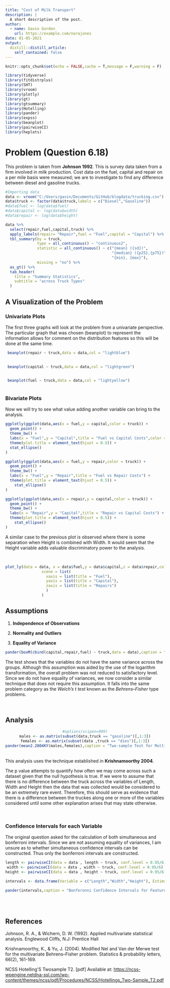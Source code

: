 ```yaml
---
title: "Cost of Milk Transport"
description: |
  A short description of the post.
author:
  - name: Gavin Gordon
    url: https://example.com/norajones
date: 01-05-2021
output:
  distill::distill_article:
    self_contained: false
---
```



```r
knitr::opts_chunk$set(echo = FALSE,cache = T,message = F,warning = F)
```

```r
library(tidyverse)
library(fitdistrplus)
library(SHT)
library(vroom)
library(plotly)
library(gt)
library(gtsummary)
library(Hotelling)
library(pander)
library(expss)
library(beanplot)
library(pairwiseCI)
library(heplots)
```
# Problem (Question 6.18)
This problem is taken from **Johnson 1992**. This is survey data taken from a firm involved in milk production. Cost data on the fuel, capital and repair on a per mile basis were measured; we are to investigate to find any difference between diesel and gasoline trucks.

```r
#Importing data
data <- vroom("C:/Users/gavin/Documents/GitHub/blogdata/trucking.csv")
data$truck <- factor(data$truck,labels = c("Diesel","Gasoline"))
#data$fuel <- log(data$fuel)
#data$capital <- log(data$width)
#data$repair <- log(data$height)
```




```r
data %>% 
  select(repair,fuel,capital,truck) %>%
  apply_labels(repair= "Repair",fuel = "Fuel",capital = "Capital") %>% 
  tbl_summary(by = truck,
              type = all_continuous() ~ "continuous2",
              statistic = all_continuous() ~ c("{mean} ({sd})", 
                                               "{median} ({p25},{p75})",
                                               "{min}, {max}"),
              missing = "no") %>% 
  as_gt() %>%
  tab_header(
    title = "Summary Statistics",
    subtitle = "across Truck Types"
  ) 

```


## A Visualization of the Problem
### Univariate Plots
The first three graphs will look at the problem from a univariate perspective. The particular graph that was chosen (beanplot) to represent the information allows for comment on the distribution features so this will be done at the same time.

```r
 beanplot(repair ~ truck,data = data,col = "lightblue") 
  
```
 
 
 
 
```r
 beanplot(capital ~ truck,data = data,col = "lightgreen") 
  
```

 
```r
 beanplot(fuel ~ truck,data = data,col = "lightyellow") 
  
```



### Bivariate Plots
Now we will try to see what value adding another variable can bring to the analysis.

```r
ggplotly(ggplot(data,aes(x = fuel,y = capital,color = truck)) + 
  geom_point() + 
  theme_bw() + 
  labs(x = "Fuel",y = "Capital",title = "Fuel vs Capital Costs",color = "Truck Type") + 
  theme(plot.title = element_text(hjust = 0.5)) + 
  stat_ellipse()  
)
```


```r
ggplotly(ggplot(data,aes(x = fuel,y = repair,color = truck)) + 
  geom_point() + 
  theme_bw() + 
  labs(x = "Fuel",y = "Repair",title = "Fuel vs Repair Costs") + 
  theme(plot.title = element_text(hjust = 0.5)) + 
    stat_ellipse()
)
```

```r
ggplotly(ggplot(data,aes(x = repair,y = capital,color = truck)) + 
  geom_point() + 
  theme_bw() + 
  labs(x = "Repair",y = "Capital",title = "Repair vs Capital Costs") + 
  theme(plot.title = element_text(hjust = 0.5)) + 
    stat_ellipse()
)
```

A similar case to the previous plot is observed where there is some separation when Height is combined with Width. It would seem that the Height variable adds valuable discriminatory power to the analysis.

&nbsp;

```r
plot_ly(data = data, x = data$fuel,y = data$capital,z = data$repair,color = data$truck) %>% layout(title = "Plot of All Dependent Variables",
                scene = list(
                  xaxis = list(title = "Fuel"),
                  yaxis = list(title = "Capital"),
                  zaxis = list(title = "Repairs")
                  )
                )

```



## Assumptions

1. **Independence of Observations**  



2. **Normality and Outliers**  

  



3. **Equality of Variance**

<center>

```r
pander(boxM(cbind(capital,repair,fuel) ~ truck,data = data),caption = "Box's M-test for Homogeneity of Covariance Matrices")

```

</center>

The test shows that the variables do not have the same variance across the groups. Although this assumption was aided by the use of the logarithm transformation, the overall problem was not reduced to satisfactory level.  
Since we do not have equality of variances, we now consider a similar technique that does not require this assumption. It falls into the same problem category as the *Welch's t test* known as the *Behrens–Fisher* type problems. 

&nbsp;  
  

## Analysis

<center>

```r
#options(scipen=999)
males <- as.matrix(subset(data,truck == "gasoline")[,1:3])
females <- as.matrix(subset(data ,truck == "dies")[,1:3])
pander(mean2.2004KY(males,females),caption = "Two-sample Test for Multivariate Means",digits = 6)

```
</center>

&nbsp;  
This analysis uses the technique established in **Krishnamoorthy 2004**.

The p value attempts to quantify how often we may come across such a dataset given that the null hypothesis is true. If we were to assume that there is no difference between the truck across the variables of Length, Width and Height then the data that was collected would be considered to be an extremely rare event. Therefore, this should serve as evidence that there is a difference between the truckes along one or more of the variables considered until some other explanation arises that may state otherwise.

&nbsp;  

### Confidence Intervals for each Variable

The original question asked for the calculation of both simultaneous and bonferroni intervals. Since we are not assuming equality of variances, I am unsure as to whether simultaneous confidence intervals can be constructed. Thus only the bonferroni intervals are constructed. 


<center>

```r

length <- pairwiseCI(data = data , length ~ truck, conf.level = 0.95/6)
width <- pairwiseCI(data = data , width ~ truck, conf.level = 0.95/6)
height <- pairwiseCI(data = data , height ~ truck, conf.level = 0.95/6)

intervals <- data.frame(Variable = c("Length","Width","Height"), Estimate = round(c(length$byout[[1]]$estimate,width$byout[[1]]$estimate,height$byout[[1]]$estimate),2),Lower = round(c( length$byout[[1]]$lower,width$byout[[1]]$lower,height$byout[[1]]$lower),2),Upper = round(c(length$byout[[1]]$upper,width$byout[[1]]$upper,height$byout[[1]]$upper),2))

pander(intervals,caption = "Bonferonni Confidence Intervals for Features")

```

</center>

&nbsp;  
&nbsp; 

## References

Johnson, R. A., & Wichern, D. W. (1992). Applied multivariate statistical analysis. Englewood Cliffs, N.J: Prentice Hall  

Krishnamoorthy, K., & Yu, J. (2004). Modified Nel and Van der Merwe test for the multivariate Behrens–Fisher problem. Statistics & probability letters, 66(2), 161-169.

NCSS Hotelling’S Twosample T2. [pdf] Available at: <https://ncss-wpengine.netdna-ssl.com/wp-content/themes/ncss/pdf/Procedures/NCSS/Hotellings_Two-Sample_T2.pdf> 
